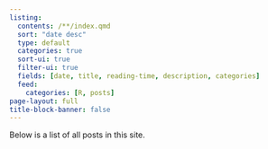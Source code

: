 ```yaml
---
listing:
  contents: /**/index.qmd
  sort: "date desc"
  type: default
  categories: true
  sort-ui: true
  filter-ui: true
  fields: [date, title, reading-time, description, categories]
  feed:
    categories: [R, posts]
page-layout: full
title-block-banner: false
---
```


Below is a list of all posts in this site.
